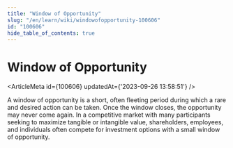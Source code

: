 ```yaml
---
title: "Window of Opportunity"
slug: "/en/learn/wiki/windowofopportunity-100606"
id: "100606"
hide_table_of_contents: true
---
```



# Window of Opportunity

<ArticleMeta id={100606} updatedAt={'2023-09-26 13:58:51'} />
<div className='border-solid border-b border-t-0 my-4 border-[var(--ifm-color-gray-300)]' />

A window of opportunity is a short, often fleeting period during which a rare and desired action can be taken. Once the window closes, the opportunity may never come again. In a competitive market with many participants seeking to maximize tangible or intangible value, shareholders, employees, and individuals often compete for investment options with a small window of opportunity.
